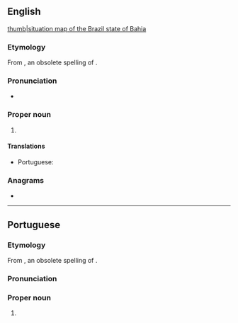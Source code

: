 {{also|bahia|bahía}}
==English==
{{wikipedia}}
[[file:Bahia in Brazil.svg|thumb|[[situation map]] of the Brazil state of Bahia]]

===Etymology===
From {{m|pt|bahia}}, an obsolete spelling of {{m|pt|baía||bay}}.

===Pronunciation===
* {{IPA|/bəˈhiːə/|/bɒˈiːə/|lang=en}}

===Proper noun===
{{en-proper noun}}

# {{place:Brazil/state|en|capital=Salvador|region=Northeast Region}}

====Translations====
{{trans-top|state in northeastern Brazil}}
* Portuguese: {{t+|pt|Bahia|f}}
{{trans-mid}}
{{trans-bottom}}

===Anagrams===
* {{l|en|Bahá'í}}

----

==Portuguese==

===Etymology===
From {{m|pt|bahia}}, an obsolete spelling of {{m|pt|baía||bay}}.

===Pronunciation===
{{IPA|[baˈi.ɐ]|lang=pt}}

===Proper noun===
{{pt-proper noun|f}}

# {{place:Brazil/state|pt|capital=Salvador|region=Northeast Region}}